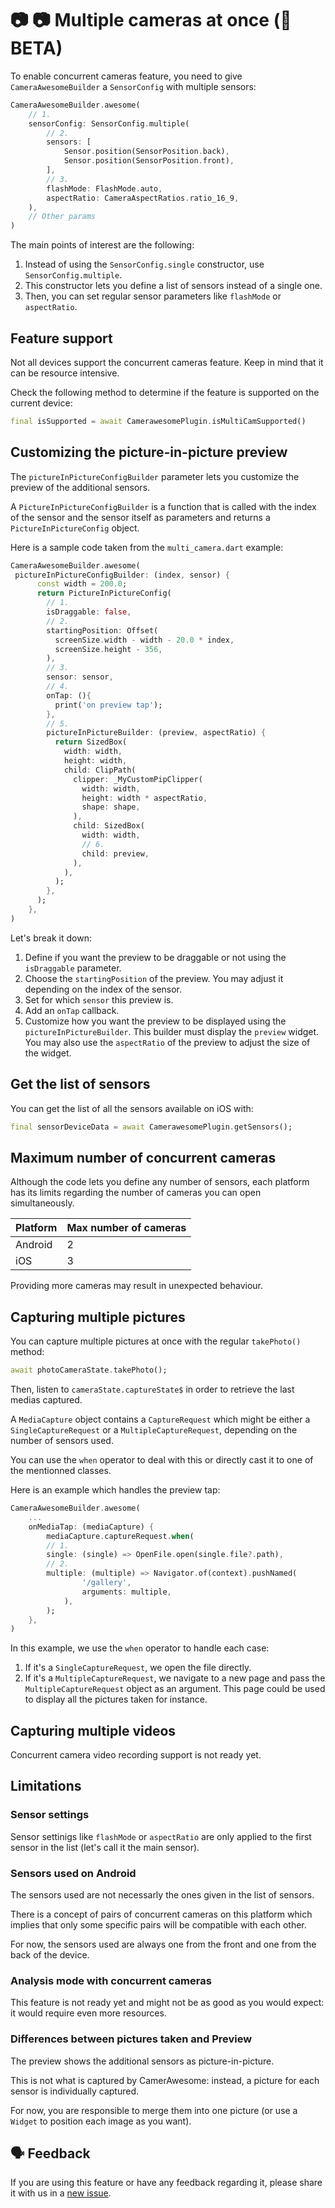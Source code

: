 # 📷 📷 Multiple cameras at once (🚧 BETA)

To enable concurrent cameras feature, you need to give `CameraAwesomeBuilder` a `SensorConfig` with multiple sensors:

```dart
CameraAwesomeBuilder.awesome(
    // 1.
    sensorConfig: SensorConfig.multiple(
        // 2.
        sensors: [
            Sensor.position(SensorPosition.back),
            Sensor.position(SensorPosition.front),
        ],
        // 3.
        flashMode: FlashMode.auto,
        aspectRatio: CameraAspectRatios.ratio_16_9,
    ),
    // Other params
)
```

The main points of interest are the following:

1. Instead of using the `SensorConfig.single` constructor, use `SensorConfig.multiple`.
2. This constructor lets you define a list of sensors instead of a single one.
3. Then, you can set regular sensor parameters like `flashMode` or `aspectRatio`.

## Feature support

Not all devices support the concurrent cameras feature. Keep in mind that it can be resource intensive.

Check the following method to determine if the feature is supported on the current device:

```dart
final isSupported = await CamerawesomePlugin.isMultiCamSupported()
```

## Customizing the picture-in-picture preview

The `pictureInPictureConfigBuilder` parameter lets you customize the preview of the additional sensors.

A `PictureInPictureConfigBuilder` is a function that is called with the index of the sensor and the sensor itself as parameters and returns a `PictureInPictureConfig` object.

Here is a sample code taken from the `multi_camera.dart` example:

```dart
CameraAwesomeBuilder.awesome(
 pictureInPictureConfigBuilder: (index, sensor) {
      const width = 200.0;
      return PictureInPictureConfig(
        // 1.
        isDraggable: false,
        // 2.
        startingPosition: Offset(
          screenSize.width - width - 20.0 * index,
          screenSize.height - 356,
        ),
        // 3.
        sensor: sensor,
        // 4.
        onTap: (){
          print('on preview tap');
        },
        // 5.
        pictureInPictureBuilder: (preview, aspectRatio) {
          return SizedBox(
            width: width,
            height: width,
            child: ClipPath(
              clipper: _MyCustomPipClipper(
                width: width,
                height: width * aspectRatio,
                shape: shape,
              ),
              child: SizedBox(
                width: width,
                // 6.
                child: preview,
              ),
            ),
          );
        },
      );
    },
)
```

Let's break it down:

1. Define if you want the preview to be draggable or not using the `isDraggable` parameter.
2. Choose the `startingPosition` of the preview. You may adjust it depending on the index of the sensor.
3. Set for which `sensor` this preview is.
4. Add an `onTap` callback.
5. Customize how you want the preview to be displayed using the `pictureInPictureBuilder`. This builder must display the `preview` widget. You may also use the `aspectRatio` of the preview to adjust the size of the widget.

## Get the list of sensors

You can get the list of all the sensors available on iOS with:

```dart
final sensorDeviceData = await CamerawesomePlugin.getSensors();
```

## Maximum number of concurrent cameras

Although the code lets you define any number of sensors, each platform has its limits regarding the number of cameras you can open simultaneously.

| Platform | Max number of cameras |
| -------- | --------------------- |
| Android  | 2                     |
| iOS      | 3                     |

Providing more cameras may result in unexpected behaviour.


## Capturing multiple pictures

You can capture multiple pictures at once with the regular `takePhoto()` method:

```dart
await photoCameraState.takePhoto();
```

Then, listen to `cameraState.captureState$` in order to retrieve the last medias captured.

A `MediaCapture` object contains a `CaptureRequest` which might be either a `SingleCaptureRequest` or a `MultipleCaptureRequest`, depending on the number of sensors used.

You can use the `when` operator to deal with this or directly cast it to one of the mentionned classes.

Here is an example which handles the preview tap:

```dart
CameraAwesomeBuilder.awesome(
    ...
    onMediaTap: (mediaCapture) {
        mediaCapture.captureRequest.when(
        // 1.
        single: (single) => OpenFile.open(single.file?.path),
        // 2.
        multiple: (multiple) => Navigator.of(context).pushNamed(
                '/gallery',
                arguments: multiple,
            ),
        );
    },
)
```
In this example, we use the `when` operator to handle each case:
1. If it's a `SingleCaptureRequest`, we open the file directly.
2. If it's a `MultipleCaptureRequest`, we navigate to a new page and pass the `MultipleCaptureRequest` object as an argument. This page could be used to display all the pictures taken for instance.



## Capturing multiple videos

Concurrent camera video recording support is not ready yet.


## Limitations

### Sensor settings

Sensor settinigs like `flashMode` or `aspectRatio` are only applied to the first sensor in the list (let's call it the main sensor).

### Sensors used on Android

The sensors used are not necessarly the ones given in the list of sensors.

There is a concept of pairs of concurrent cameras on this platform which implies that only some specific pairs will be compatible with each other.

For now, the sensors used are always one from the front and one from the back of the device.

### Analysis mode with concurrent cameras

This feature is not ready yet and might not be as good as you would expect: it would require even more resources.

### Differences between pictures taken and Preview

The preview shows the additional sensors as picture-in-picture.

This is not what is captured by CamerAwesome: instead, a picture for each sensor is individually captured.

For now, you are responsible to merge them into one picture (or use a `Widget` to position each image as you want).


## 🗣️ Feedback

If you are using this feature or have any feedback regarding it, please share it with us in a [new issue](https://github.com/Apparence-io/CamerAwesome/issues/new/choose).